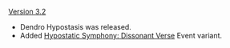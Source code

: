 {{Change History/Header}}
[[Version 3.2]]
* Dendro Hypostasis was released.
* Added [[Hypostatic Symphony: Dissonant Verse]] Event variant.